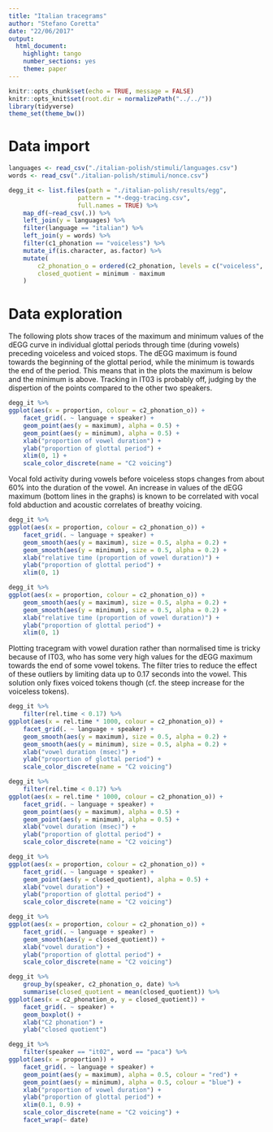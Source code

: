 ```yaml
---
title: "Italian tracegrams"
author: "Stefano Coretta"
date: "22/06/2017"
output: 
  html_document: 
    highlight: tango
    number_sections: yes
    theme: paper
---
```


```r
knitr::opts_chunk$set(echo = TRUE, message = FALSE)
knitr::opts_knit$set(root.dir = normalizePath("../../"))
library(tidyverse)
theme_set(theme_bw())
```

# Data import

```r
languages <- read_csv("./italian-polish/stimuli/languages.csv")
words <- read_csv("./italian-polish/stimuli/nonce.csv")

degg_it <- list.files(path = "./italian-polish/results/egg",
                   pattern = "*-degg-tracing.csv",
                   full.names = TRUE) %>%
    map_df(~read_csv(.)) %>%
    left_join(y = languages) %>%
    filter(language == "italian") %>%
    left_join(y = words) %>%
    filter(c1_phonation == "voiceless") %>%
    mutate_if(is.character, as.factor) %>%
    mutate(
        c2_phonation_o = ordered(c2_phonation, levels = c("voiceless", "voiced")),
        closed_quotient = minimum - maximum
    )
```

# Data exploration

The following plots show traces of the maximum and minimum values of the dEGG curve in individual glottal periods through time (during vowels) preceding voiceless and voiced stops.
The dEGG maximum is found towards the beginning of the glottal period, while the minimum is towards the end of the period. This means that in the plots the maximum is below and the minimum is above.
Tracking in IT03 is probably off, judging by the dispertion of the points compared to the other two speakers.

```r
degg_it %>%
ggplot(aes(x = proportion, colour = c2_phonation_o)) +
    facet_grid(. ~ language + speaker) +
    geom_point(aes(y = maximum), alpha = 0.5) +
    geom_point(aes(y = minimum), alpha = 0.5) +
    xlab("proportion of vowel duration") +
    ylab("proportion of glottal period") +
    xlim(0, 1) +
    scale_color_discrete(name = "C2 voicing")
```

Vocal fold activity during vowels before voiceless stops changes from about 60% into the duration of the vowel. An increase in values of the dEGG maximum (bottom lines in the graphs) is known to be correlated with vocal fold abduction and acoustic correlates of breathy voicing.

```r
degg_it %>%
ggplot(aes(x = proportion, colour = c2_phonation_o)) +
    facet_grid(. ~ language + speaker) +
    geom_smooth(aes(y = maximum), size = 0.5, alpha = 0.2) +
    geom_smooth(aes(y = minimum), size = 0.5, alpha = 0.2) +
    xlab("relative time (proportion of vowel duration)") +
    ylab("proportion of glottal period") +
    xlim(0, 1)
```

```r
degg_it %>%
ggplot(aes(x = proportion, colour = c2_phonation_o)) +
    geom_smooth(aes(y = maximum), size = 0.5, alpha = 0.2) +
    geom_smooth(aes(y = minimum), size = 0.5, alpha = 0.2) +
    xlab("relative time (proportion of vowel duration)") +
    ylab("proportion of glottal period") +
    xlim(0, 1)
```

Plotting tracegram with vowel duration rather than normalised time is tricky because of IT03, who has some very high values for the dEGG maximum towards the end of some vowel tokens.
The filter tries to reduce the effect of these outliers by limiting data up to 0.17 seconds into the vowel.
This solution only fixes voiced tokens though (cf. the steep increase for the voiceless tokens).

```r
degg_it %>%
    filter(rel.time < 0.17) %>%
ggplot(aes(x = rel.time * 1000, colour = c2_phonation_o)) +
    facet_grid(. ~ language + speaker) +
    geom_smooth(aes(y = maximum), size = 0.5, alpha = 0.2) +
    geom_smooth(aes(y = minimum), size = 0.5, alpha = 0.2) +
    xlab("vowel duration (msec)") +
    ylab("proportion of glottal period") +
    scale_color_discrete(name = "C2 voicing")
```

```r
degg_it %>%
    filter(rel.time < 0.17) %>%
ggplot(aes(x = rel.time * 1000, colour = c2_phonation_o)) +
    facet_grid(. ~ language + speaker) +
    geom_point(aes(y = maximum), alpha = 0.5) +
    geom_point(aes(y = minimum), alpha = 0.5) +
    xlab("vowel duration (msec)") +
    ylab("proportion of glottal period") +
    scale_color_discrete(name = "C2 voicing")
```

```r
degg_it %>%
ggplot(aes(x = proportion, colour = c2_phonation_o)) +
    facet_grid(. ~ language + speaker) +
    geom_point(aes(y = closed_quotient), alpha = 0.5) +
    xlab("vowel duration") +
    ylab("proportion of glottal period") +
    scale_color_discrete(name = "C2 voicing")
```

```r
degg_it %>%
ggplot(aes(x = proportion, colour = c2_phonation_o)) +
    facet_grid(. ~ language + speaker) +
    geom_smooth(aes(y = closed_quotient)) +
    xlab("vowel duration") +
    ylab("proportion of glottal period") +
    scale_color_discrete(name = "C2 voicing")
```

```r
degg_it %>%
    group_by(speaker, c2_phonation_o, date) %>%
    summarise(closed_quotient = mean(closed_quotient)) %>%
ggplot(aes(x = c2_phonation_o, y = closed_quotient)) +
    facet_grid(. ~ speaker) +
    geom_boxplot() +
    xlab("C2 phonation") +
    ylab("closed quotient")
```

```r
degg_it %>%
    filter(speaker == "it02", word == "paca") %>%
ggplot(aes(x = proportion)) +
    facet_grid(. ~ language + speaker) +
    geom_point(aes(y = maximum), alpha = 0.5, colour = "red") +
    geom_point(aes(y = minimum), alpha = 0.5, colour = "blue") +
    xlab("proportion of vowel duration") +
    ylab("proportion of glottal period") +
    xlim(0.1, 0.9) +
    scale_color_discrete(name = "C2 voicing") +
    facet_wrap(~ date)
```
